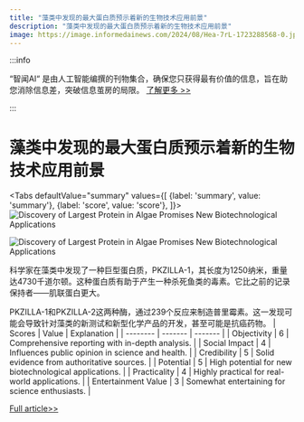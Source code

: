 ```yaml
---
title: "藻类中发现的最大蛋白质预示着新的生物技术应用前景"
description: "藻类中发现的最大蛋白质预示着新的生物技术应用前景"
image: https://image.informedainews.com/2024/08/Hea-7rL-1723288568-0.jpg
---
```



:::info

“智闻AI“ 是由人工智能编撰的刊物集合，确保您只获得最有价值的信息，旨在助您消除信息差，突破信息茧房的局限。  [了解更多 >>](/)

:::

# 藻类中发现的最大蛋白质预示着新的生物技术应用前景


<Tabs
	defaultValue="summary"
	values={[
	{label: 'summary', value: 'summary'},
	{label: 'score', value: 'score'},
]}>
<TabItem value="summary">
<img
  src="https://image.informedainews.com/2024/08/Hea-7rL-1723288568-0.jpg"
  alt="Discovery of Largest Protein in Algae Promises New Biotechnological Applications"
/>

<img
  src="https://image.informedainews.com/2024/08/Hea-PVi-1723288568-1.jpg"
  alt="Discovery of Largest Protein in Algae Promises New Biotechnological Applications"
/>



科学家在藻类中发现了一种巨型蛋白质，PKZILLA-1，其长度为1250纳米，重量达4730千道尔顿。这种蛋白质有助于产生一种杀死鱼类的毒素。它比之前的记录保持者——肌联蛋白更大。

PKZILLA-1和PKZILLA-2这两种酶，通过239个反应来制造普里霉素。这一发现可能会导致针对藻类的新测试和新型化学产品的开发，甚至可能是抗癌药物。
</TabItem>
<TabItem value="score">
	| Scores     | Value   | Explanation |
	| -------- | ------- | ------- |
	| Objectivity  | 6    | Comprehensive reporting with in-depth analysis.    |
	| Social Impact | 4     | Influences public opinion in science and health.    |
	| Credibility    | 5    | Solid evidence from authoritative sources.    |
	| Potential    | 5    | High potential for new biotechnological applications.    |
	| Practicality    | 4    | Highly practical for real-world applications.    |
	| Entertainment Value    | 3    | Somewhat entertaining for science enthusiasts.    |
</TabItem>
</Tabs>

[Full article>>](https://www.cnbeta.com.tw/articles/science/1441564.htm)
